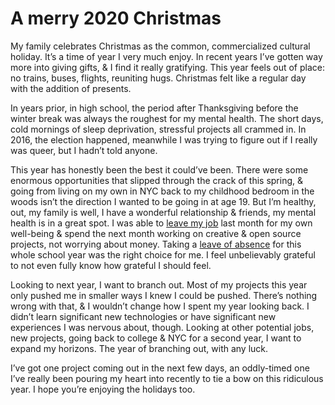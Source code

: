 # A merry 2020 Christmas

My family celebrates Christmas as the common, commercialized cultural holiday. It’s a time of year I very much enjoy. In recent years I’ve gotten way more into giving gifts, & I find it really gratifying. This year feels out of place: no trains, buses, flights, reuniting hugs. Christmas felt like a regular day with the addition of presents.

In years prior, in high school, the period after Thanksgiving before the winter break was always the roughest for my mental health. The short days, cold mornings of sleep deprivation, stressful projects all crammed in. In 2016, the election happened, meanwhile I was trying to figure out if I really was queer, but I hadn’t told anyone.

This year has honestly been the best it could’ve been. There were some enormous opportunities that slipped through the crack of this spring, & going from living on my own in NYC back to my childhood bedroom in the woods isn’t the direction I wanted to be going in at age 19. But I’m healthy, out, my family is well, I have a wonderful relationship & friends, my mental health is in a great spot. I was able to [leave my job](https://notebook.google.com/2020-11-12_i_quit_hack_club/) last month for my own well-being & spend the next month working on creative & open source projects, not worrying about money. Taking a [leave of absence](https://notebook.google.com/2020-07-07_leave_of_absence/) for this whole school year was the right choice for me. I feel unbelievably grateful to not even fully know how grateful I should feel.

Looking to next year, I want to branch out. Most of my projects this year only pushed me in smaller ways I knew I could be pushed. There’s nothing wrong with that, & I wouldn’t change how I spent my year looking back. I didn’t learn significant new technologies or have significant new experiences I was nervous about, though. Looking at other potential jobs, new projects, going back to college & NYC for a second year, I want to expand my horizons. The year of branching out, with any luck.

I’ve got one project coming out in the next few days, an oddly-timed one I’ve really been pouring my heart into recently to tie a bow on this ridiculous year. I hope you’re enjoying the holidays too.
